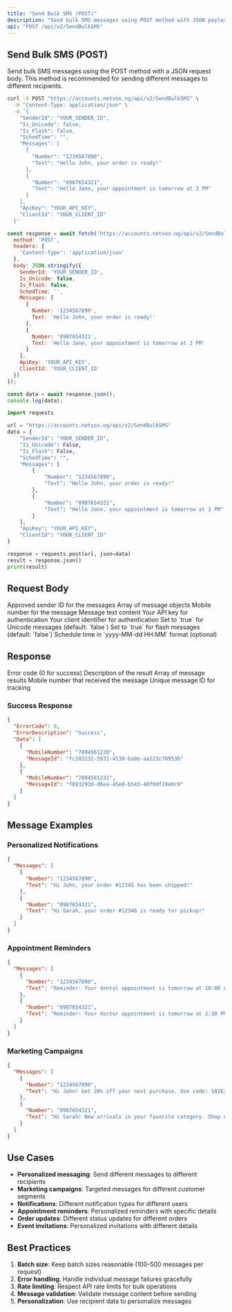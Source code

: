 ```yaml
---
title: "Send Bulk SMS (POST)"
description: "Send bulk SMS messages using POST method with JSON payload"
api: "POST /api/v2/SendBulkSMS"
---
```


## Send Bulk SMS (POST)

Send bulk SMS messages using the POST method with a JSON request body. This method is recommended for sending different messages to different recipients.

<CodeGroup>

```bash cURL
curl -X POST "https://accounts.netvox.ng/api/v2/SendBulkSMS" \
  -H "Content-Type: application/json" \
  -d '{
    "SenderId": "YOUR_SENDER_ID",
    "Is_Unicode": false,
    "Is_Flash": false,
    "SchedTime": "",
    "Messages": [
      {
        "Number": "1234567890",
        "Text": "Hello John, your order is ready!"
      },
      {
        "Number": "0987654321",
        "Text": "Hello Jane, your appointment is tomorrow at 2 PM"
      }
    ],
    "ApiKey": "YOUR_API_KEY",
    "ClientId": "YOUR_CLIENT_ID"
  }'
```

```javascript JavaScript
const response = await fetch('https://accounts.netvox.ng/api/v2/SendBulkSMS', {
  method: 'POST',
  headers: {
    'Content-Type': 'application/json'
  },
  body: JSON.stringify({
    SenderId: 'YOUR_SENDER_ID',
    Is_Unicode: false,
    Is_Flash: false,
    SchedTime: '',
    Messages: [
      {
        Number: '1234567890',
        Text: 'Hello John, your order is ready!'
      },
      {
        Number: '0987654321',
        Text: 'Hello Jane, your appointment is tomorrow at 2 PM'
      }
    ],
    ApiKey: 'YOUR_API_KEY',
    ClientId: 'YOUR_CLIENT_ID'
  })
});

const data = await response.json();
console.log(data);
```

```python Python
import requests

url = "https://accounts.netvox.ng/api/v2/SendBulkSMS"
data = {
    "SenderId": "YOUR_SENDER_ID",
    "Is_Unicode": False,
    "Is_Flash": False,
    "SchedTime": "",
    "Messages": [
        {
            "Number": "1234567890",
            "Text": "Hello John, your order is ready!"
        },
        {
            "Number": "0987654321",
            "Text": "Hello Jane, your appointment is tomorrow at 2 PM"
        }
    ],
    "ApiKey": "YOUR_API_KEY",
    "ClientId": "YOUR_CLIENT_ID"
}

response = requests.post(url, json=data)
result = response.json()
print(result)
```

</CodeGroup>

## Request Body

<ParamField body="SenderId" type="string" required>
  Approved sender ID for the messages
</ParamField>

<ParamField body="Messages" type="array" required>
  Array of message objects
</ParamField>

<ParamField body="Messages[].Number" type="string" required>
  Mobile number for the message
</ParamField>

<ParamField body="Messages[].Text" type="string" required>
  Message text content
</ParamField>

<ParamField body="ApiKey" type="string" required>
  Your API key for authentication
</ParamField>

<ParamField body="ClientId" type="string" required>
  Your client identifier for authentication
</ParamField>

<ParamField body="Is_Unicode" type="boolean">
  Set to `true` for Unicode messages (default: `false`)
</ParamField>

<ParamField body="Is_Flash" type="boolean">
  Set to `true` for flash messages (default: `false`)
</ParamField>

<ParamField body="SchedTime" type="string">
  Schedule time in `yyyy-MM-dd HH:MM` format (optional)
</ParamField>

## Response

<ResponseField name="ErrorCode" type="number">
  Error code (0 for success)
</ResponseField>

<ResponseField name="ErrorDescription" type="string">
  Description of the result
</ResponseField>

<ResponseField name="Data" type="array">
  Array of message results
</ResponseField>

<ResponseField name="Data[].MobileNumber" type="string">
  Mobile number that received the message
</ResponseField>

<ResponseField name="Data[].MessageId" type="string">
  Unique message ID for tracking
</ResponseField>

### Success Response

```json
{
  "ErrorCode": 0,
  "ErrorDescription": "Success",
  "Data": [
    {
      "MobileNumber": "7894561230",
      "MessageId": "fc103131-5931-4530-ba8e-aa223c769536"
    },
    {
      "MobileNumber": "7894561231",
      "MessageId": "f893293d-d6ea-45e8-b543-40f0df28e0c9"
    }
  ]
}
```

## Message Examples

### Personalized Notifications
```json
{
  "Messages": [
    {
      "Number": "1234567890",
      "Text": "Hi John, your order #12345 has been shipped!"
    },
    {
      "Number": "0987654321",
      "Text": "Hi Sarah, your order #12346 is ready for pickup!"
    }
  ]
}
```

### Appointment Reminders
```json
{
  "Messages": [
    {
      "Number": "1234567890",
      "Text": "Reminder: Your dental appointment is tomorrow at 10:00 AM"
    },
    {
      "Number": "0987654321",
      "Text": "Reminder: Your doctor appointment is tomorrow at 2:30 PM"
    }
  ]
}
```

### Marketing Campaigns
```json
{
  "Messages": [
    {
      "Number": "1234567890",
      "Text": "Hi John! Get 20% off your next purchase. Use code: SAVE20"
    },
    {
      "Number": "0987654321",
      "Text": "Hi Sarah! New arrivals in your favorite category. Shop now!"
    }
  ]
}
```

## Use Cases

- **Personalized messaging**: Send different messages to different recipients
- **Marketing campaigns**: Targeted messages for different customer segments
- **Notifications**: Different notification types for different users
- **Appointment reminders**: Personalized reminders with specific details
- **Order updates**: Different status updates for different orders
- **Event invitations**: Personalized invitations with different details

## Best Practices

1. **Batch size**: Keep batch sizes reasonable (100-500 messages per request)
2. **Error handling**: Handle individual message failures gracefully
3. **Rate limiting**: Respect API rate limits for bulk operations
4. **Message validation**: Validate message content before sending
5. **Personalization**: Use recipient data to personalize messages
